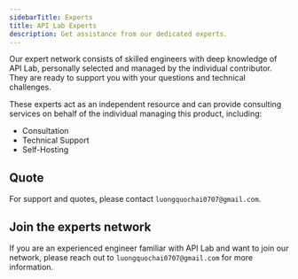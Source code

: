 ```yaml
---
sidebarTitle: Experts
title: API Lab Experts
description: Get assistance from our dedicated experts.
---
```


Our expert network consists of skilled engineers with deep knowledge of API Lab, personally selected and managed by the individual contributor. They are ready to support you with your questions and technical challenges.

These experts act as an independent resource and can provide consulting services on behalf of the individual managing this product, including:

- Consultation
- Technical Support
- Self-Hosting

## Quote

For support and quotes, please contact `luongquochai0707@gmail.com`.

## Join the experts network

If you are an experienced engineer familiar with API Lab and want to join our network, please reach out to `luongquochai0707@gmail.com` for more information.
